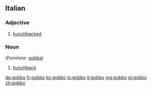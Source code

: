 ==Italian==

===Adjective===
{{it-adj|gobb}}

# [[hunchbacked]]

===Noun===
{{it-noun|m|gobbi}} (''Feminine'': [[gobba]])

# [[hunchback]]

[[de:gobbo]]
[[fr:gobbo]]
[[ko:gobbo]]
[[io:gobbo]]
[[it:gobbo]]
[[mg:gobbo]]
[[pl:gobbo]]
[[zh:gobbo]]